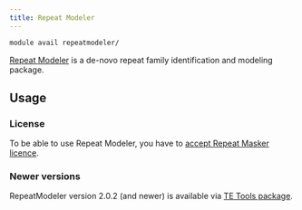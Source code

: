 ```yaml
---
title: Repeat Modeler
---
```

```bash
module avail repeatmodeler/
```

[Repeat Modeler](https://github.com/Dfam-consortium/RepeatModeler) is a de-novo repeat family identification and modeling package. 

## Usage

### License

To be able to use Repeat Modeler, you have to [accept Repeat Masker licence](https://signup.e-infra.cz/allfed/registrar/?&vo=meta&group=lic_repeatmasker).

### Newer versions

RepeatModeler version 2.0.2 (and newer) is available via [TE Tools package](./tetools).
